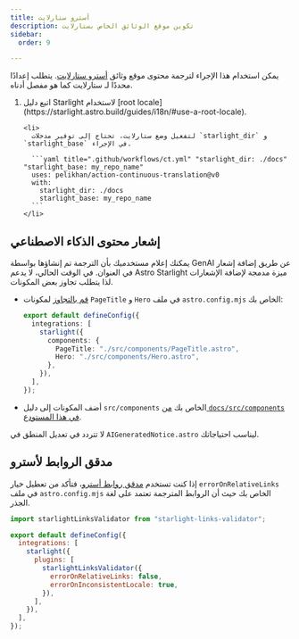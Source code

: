 ```yaml
---
title: أسترو ستارلايت
description: تكوين موقع الوثائق الخاص بستارلايت
sidebar:
  order: 9

---
```



يمكن استخدام هذا الإجراء لترجمة محتوى موقع وثائق [أسترو ستارلايت](https://starlight.astro.build/).
يتطلب إعدادًا محددًا لـ ستارلايت كما هو مفصل أدناه.

<Steps>
  <ol>
    <li>
      اتبع دليل Starlight لاستخدام [root locale](https://starlight.astro.build/guides/i18n/#use-a-root-locale).
    </li>

    <li>
      لتفعيل وضع ستارلايت، تحتاج إلى توفير مدخلات `starlight_dir` و `starlight_base` في الإجراء.

      ```yaml title=".github/workflows/ct.yml" "starlight_dir: ./docs" "starlight_base: my_repo_name"
      uses: pelikhan/action-continuous-translation@v0
      with:
        starlight_dir: ./docs
        starlight_base: my_repo_name
      ```
    </li>
  </ol>
</Steps>

## إشعار محتوى الذكاء الاصطناعي

يمكنك إعلام مستخدميك بأن الترجمة تم إنشاؤها بواسطة GenAI عن طريق
إضافة إشعار في العنوان. في الوقت الحالي، لا يدعم Astro Starlight ميزة مدمجة لإضافة الإشعارات
لذا يتطلب تجاوز بعض المكونات.

* [قم بالتجاوز](https://starlight.astro.build/guides/overriding-components/#how-to-override) لمكونات `PageTitle` و `Hero` في ملف `astro.config.mjs` الخاص بك:

  ```ts title="astro.config.mjs"
  export default defineConfig({
    integrations: [
      starlight({
        components: {
          PageTitle: "./src/components/PageTitle.astro",
          Hero: "./src/components/Hero.astro",
        },
      }),
    ],
  });
  ```

* أضف المكونات إلى دليل `src/components` الخاص بك [من `docs/src/components` في هذا المستودع](https://github.com/pelikhan/action-continuous-translation/tree/main/docs/src/components).

لا تتردد في تعديل المنطق في `AIGeneratedNotice.astro` ليناسب احتياجاتك.

## مدقق الروابط لأسترو

إذا كنت تستخدم [مدقق روابط أسترو](https://github.com/HiDeoo/starlight-links-validator)،
فتأكد من تعطيل خيار `errorOnRelativeLinks` في ملف `astro.config.mjs` الخاص بك حيث أن الروابط المترجمة تعتمد على لغة الجذر.

```js title="astro.config.mjs" "errorOnRelativeLinks: false"
import starlightLinksValidator from "starlight-links-validator";

export default defineConfig({
  integrations: [
    starlight({
      plugins: [
        starlightLinksValidator({
          errorOnRelativeLinks: false,
          errorOnInconsistentLocale: true,
        }),
      ],
    }),
  ],
});
```
